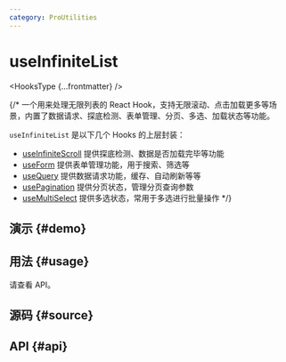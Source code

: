 ```yaml
---
category: ProUtilities
---
```


# useInfiniteList


<HooksType {...frontmatter} />

<Since version='v1.7.0' />
{/* 
一个用来处理无限列表的 React Hook，支持无限滚动、点击加载更多等场景，内置了数据请求、探底检测、表单管理、分页、多选、加载状态等功能。

`useInfiniteList` 是以下几个 Hooks 的上层封装：

- [useInfiniteScroll](/reference/use-infinite-scroll) 提供探底检测、数据是否加载完毕等功能
- [useForm](/reference/use-form) 提供表单管理功能，用于搜索、筛选等
- [useQuery](/reference/use-query) 提供数据请求功能，缓存、自动刷新等等
- [usePagination](/reference/use-pagination) 提供分页状态，管理分页查询参数
- [useMultiSelect](/reference/use-multi-select) 提供多选状态，常用于多选进行批量操作 */}

## 演示 \{#demo}


<App />

## 用法 \{#usage}

请查看 API。

## 源码 \{#source}


<Source />

## API \{#api}

```tsx

```
